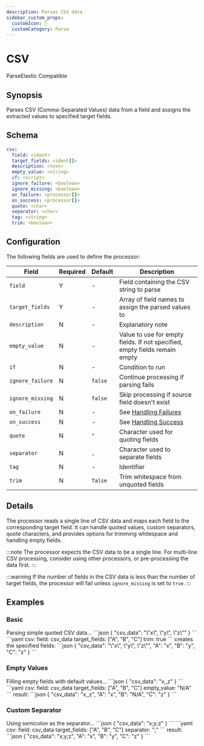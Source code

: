 ```yaml
---
description: Parses CSV data
sidebar_custom_props: 
  customIcon: 📄
  customCategory: Parse
---
```


# CSV

<span className="theme-doc-version-badge badge badge--primary">Parse</span><span className="theme-doc-version-badge badge badge--secondary">Elastic Compatible</span>

## Synopsis

Parses CSV (Comma-Separated Values) data from a field and assigns the extracted values to specified target fields.

## Schema

```yaml {2,3}
csv:
  field: <ident>
  target_fields: <ident[]>
  description: <text>
  empty_value: <string>
  if: <script>
  ignore_failure: <boolean>
  ignore_missing: <boolean>
  on_failure: <processor[]>
  on_success: <processor[]>
  quote: <char>
  separator: <char>
  tag: <string>
  trim: <boolean>
```

## Configuration

The following fields are used to define the processor:

|Field|Required|Default|Description|
|---|---|---|---|
|`field`|Y|-|Field containing the CSV string to parse|
|`target_fields`|Y|-|Array of field names to assign the parsed values to|
|`description`|N|-|Explanatory note|
|`empty_value`|N|-|Value to use for empty fields. If not specified, empty fields remain empty|
|`if`|N|-|Condition to run|
|`ignore_failure`|N|`false`|Continue processing if parsing fails|
|`ignore_missing`|N|`false`|Skip processing if source field doesn't exist|
|`on_failure`|N|-|See [Handling Failures](../handling-failures.mdx)|
|`on_success`|N|-|See [Handling Success](../handling-success.mdx)|
|`quote`|N|`"`|Character used for quoting fields|
|`separator`|N|`,`|Character used to separate fields|
|`tag`|N|-|Identifier|
|`trim`|N|`false`|Trim whitespace from unquoted fields|

## Details

The processor reads a single line of CSV data and maps each field to the corresponding target field. It can handle quoted values, custom separators, quote characters, and provides options for trimming whitespace and handling empty fields.

:::note
The processor expects the CSV data to be a single line. For multi-line CSV processing, consider using other processors, or pre-processing the data first.
:::

:::warning
If the number of fields in the CSV data is less than the number of target fields, the processor will fail unless `ignore_missing` is set to `true`.
:::

## Examples

### Basic

<ExampleGrid>
  <CommentCol>
    Parsing simple quoted CSV data...
  </CommentCol>
  <CodeCol>
    ```json
    {
      "csv_data": "\"x\", \"y\", \"z\""
    }
    ```
    ```yaml
    csv:
      field: csv_data
      target_fields: ["A", "B", "C"]
      trim: true
    ```
  </CodeCol>
  <CommentCol>
    creates the specified fields:
  </CommentCol>
  <CodeCol>
    ```json
    {
      "csv_data": "\"x\", \"y\", \"z\"",
      "A": "x",
      "B": "y",
      "C": "z"
    }
    ```
  </CodeCol>
</ExampleGrid>

### Empty Values

<ExampleGrid>
  <CommentCol>
    Filling empty fields with default values...
  </CommentCol>
  <CodeCol>
    ```json
    {
      "csv_data": "x,,z"
    }
    ```
    ```yaml
    csv:
      field: csv_data
      target_fields: ["A", "B", "C"]
      empty_value: "N/A"
    ```
  </CodeCol>
  <CommentCol>
    result:
  </CommentCol>
  <CodeCol>
    ```json
    {
      "csv_data": "x,,z",
      "A": "x",
      "B": "N/A",
      "C": "z"
    }
    ```
  </CodeCol>
</ExampleGrid>

### Custom Separator

<ExampleGrid>
  <CommentCol>
    Using semicolon as the separator...
  </CommentCol>
  <CodeCol>
    ```json
    {
      "csv_data": "x;y;z"
    }
    ```
    ```yaml
    csv:
      field: csv_data
      target_fields: ["A", "B", "C"]
      separator: ";"
    ```
  </CodeCol>
  <CommentCol>
    result:
  </CommentCol>
  <CodeCol>
    ```json
    {
      "csv_data": "x;y;z",
      "A": "x",
      "B": "y",
      "C": "z"
    }
    ```
  </CodeCol>
</ExampleGrid>
